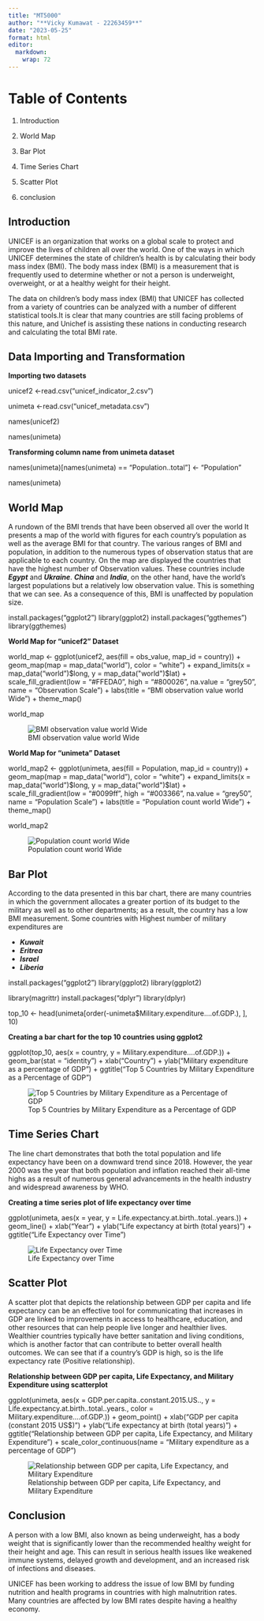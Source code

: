 ```yaml
---
title: "MT5000"
author: "**Vicky Kumawat - 22263459**"
date: "2023-05-25"
format: html
editor: 
  markdown: 
    wrap: 72
---
```


# Table of Contents

1.  Introduction

2.  World Map

3.  Bar Plot

4.  Time Series Chart

5.  Scatter Plot

6.  conclusion

## Introduction

UNICEF is an organization that works on a global scale to protect and
improve the lives of children all over the world. One of the ways in
which UNICEF determines the state of children's health is by calculating
their body mass index (BMI). The body mass index (BMI) is a measurement
that is frequently used to determine whether or not a person is
underweight, overweight, or at a healthy weight for their height.

The data on children's body mass index (BMI) that UNICEF has collected
from a variety of countries can be analyzed with a number of different
statistical tools.It is clear that many countries are still facing
problems of this nature, and Unichef is assisting these nations in
conducting research and calculating the total BMI rate.

## Data Importing and Transformation

**Importing two datasets**

unicef2 \<-read.csv("unicef_indicator_2.csv")

unimeta \<-read.csv("unicef_metadata.csv")

names(unicef2)

names(unimeta)

**Transforming column name from unimeta dataset**

names(unimeta)\[names(unimeta) == "Population..total"\] \<- "Population"

names(unimeta)

## World Map

A rundown of the BMI trends that have been observed all over the world
It presents a map of the world with figures for each country's
population as well as the average BMI for that country. The various
ranges of BMI and population, in addition to the numerous types of
observation status that are applicable to each country. On the map are
displayed the countries that have the highest number of Observation
values. These countries include ***Egypt*** and ***Ukraine***.
***China*** and ***India***, on the other hand, have the world's largest
populations but a relatively low observation value. This is something
that we can see. As a consequence of this, BMI is unaffected by
population size.

install.packages("ggplot2") library(ggplot2)
install.packages("ggthemes") library(ggthemes)

**World Map for "unicef2" Dataset**

world_map \<- ggplot(unicef2, aes(fill = obs_value, map_id = country)) +
geom_map(map = map_data("world"), color = "white") + expand_limits(x =
map_data("world")$long, y = map_data("world")$lat) +
scale_fill_gradient(low = "#FFEDA0", high = "#800026", na.value =
"grey50", name = "Observation Scale") + labs(title = "BMI observation
value world Wide") + theme_map()

world_map

![BMI observation value world Wide](worldMap_u2.jpeg)

**World Map for "unimeta" Dataset**

world_map2 \<- ggplot(unimeta, aes(fill = Population, map_id =
country)) + geom_map(map = map_data("world"), color = "white") +
expand_limits(x = map_data("world")$long, y = map_data("world")$lat) +
scale_fill_gradient(low = "#0099ff", high = "#003366", na.value =
"grey50", name = "Population Scale") + labs(title = "Population count
world Wide") + theme_map()

world_map2

![Population count world Wide](worldMap_um.jpeg)

## Bar Plot

According to the data presented in this bar chart, there are many
countries in which the government allocates a greater portion of its
budget to the military as well as to other departments; as a result, the
country has a low BMI measurement. Some countries with Highest number of
military expenditures are

-   ***Kuwait***
-   ***Eritrea***
-   ***Israel***
-   ***Liberia***

install.packages("ggplot2") library(ggplot2) library(ggplot2)

library(magrittr) install.packages("dplyr") library(dplyr)

top_10 \<-
head(unimeta\[order(-unimeta\$Military.expenditure....of.GDP.), \], 10)

**Creating a bar chart for the top 10 countries using ggplot2**

ggplot(top_10, aes(x = country, y = Military.expenditure....of.GDP.)) +
geom_bar(stat = "identity") + xlab("Country") + ylab("Military
expenditure as a percentage of GDP") + ggtitle("Top 5 Countries by
Military Expenditure as a Percentage of GDP")

![Top 5 Countries by Military Expenditure as a Percentage of
GDP](barChart_um.jpeg)

## Time Series Chart

The line chart demonstrates that both the total population and life
expectancy have been on a downward trend since 2018. However, the year
2000 was the year that both population and inflation reached their
all-time highs as a result of numerous general advancements in the
health industry and widespread awareness by WHO.

**Creating a time series plot of life expectancy over time**

ggplot(unimeta, aes(x = year, y =
Life.expectancy.at.birth..total..years.)) + geom_line() + xlab("Year") +
ylab("Life expectancy at birth (total years)") + ggtitle("Life
Expectancy over Time")

![Life Expectancy over Time](timeSeries_um.jpeg)

## Scatter Plot

A scatter plot that depicts the relationship between GDP per capita and
life expectancy can be an effective tool for communicating that
increases in GDP are linked to improvements in access to healthcare,
education, and other resources that can help people live longer and
healthier lives. Wealthier countries typically have better sanitation
and living conditions, which is another factor that can contribute to
better overall health outcomes. We can see that if a country's GDP is
high, so is the life expectancy rate (Positive relationship).

**Relationship between GDP per capita, Life Expectancy, and Military
Expenditure using scatterplot**

ggplot(unimeta, aes(x = GDP.per.capita..constant.2015.US.., y =
Life.expectancy.at.birth..total..years., color =
Military.expenditure....of.GDP.)) + geom_point() + xlab("GDP per capita
(constant 2015 US\$)") + ylab("Life expectancy at birth (total
years)") + ggtitle("Relationship between GDP per capita, Life
Expectancy, and Military Expenditure") + scale_color_continuous(name =
"Military expenditure as a percentage of GDP")

![Relationship between GDP per capita, Life Expectancy, and Military
Expenditure](scatterPlot_um.jpeg)

## Conclusion

A person with a low BMI, also known as being underweight, has a body
weight that is significantly lower than the recommended healthy weight
for their height and age. This can result in serious health issues like
weakened immune systems, delayed growth and development, and an
increased risk of infections and diseases.

UNICEF has been working to address the issue of low BMI by funding
nutrition and health programs in countries with high malnutrition rates.
Many countries are affected by low BMI rates despite having a healthy
economy.
